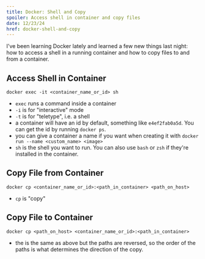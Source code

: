 ```yaml
---
title: Docker: Shell and Copy
spoiler: Access shell in container and copy files
date: 12/23/24
href: docker-shell-and-copy
---
```


I've been learning Docker lately and learned a few new things last night: how to access a shell in a running container and how to copy files to and from a container.

## Access Shell in Container
`docker exec -it <container_name_or_id> sh`

- `exec` runs a command inside a container
- `-i` is for "interactive" mode
- `-t` is for "teletype", i.e. a shell
- a container will have an id by default, something like `e4ef2fab0a5d`. You can get the id by running `docker ps`.
- you can give a container a name if you want when creating it with `docker run --name <custom_name> <image>`
- `sh` is the shell you want to run. You can also use `bash` or `zsh` if they're installed in the container.

## Copy File from Container
`docker cp <container_name_or_id>:<path_in_container> <path_on_host>`
- `cp` is "copy"

## Copy File to Container
`docker cp <path_on_host> <container_name_or_id>:<path_in_container>`
- the is the same as above but the paths are reversed, so the order of the paths is what determines the direction of the copy.